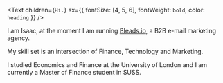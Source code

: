<Text
  children={`Hi.`}
  sx={{ fontSize: [4, 5, 6], fontWeight: `bold`, color: `heading` }}
/>

I am Isaac, at the moment I am running [Bleads.io](https://bleads.io), a B2B e-mail marketing agency.

My skill set is an intersection of Finance, Technology and Marketing.

I studied Economics and Finance at the University of London and I am currently a Master of Finance student in SUSS.

